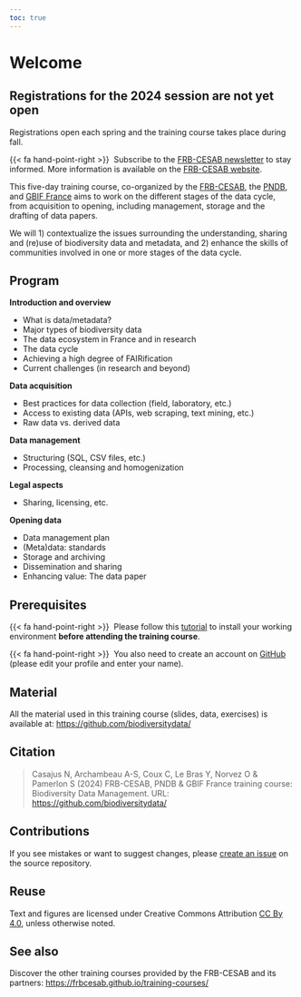```yaml
---
toc: true
---
```


# Welcome {.unnumbered}

::: {.callout-note}
## Registrations for the 2024 session are not yet open

Registrations open each spring and the training course takes place during fall. 

{{< fa hand-point-right >}}&nbsp; Subscribe to the 
[FRB-CESAB newsletter](https://www.fondationbiodiversite.fr/en/newsletter/) 
to stay informed. More information is available on the [FRB-CESAB website](https://www.fondationbiodiversite.fr/en/the-frb-in-action/programs-and-projects/le-cesab/develop-skills/biodiversity-data-management/).
:::



This five-day training course, co-organized by the [FRB-CESAB](https://www.fondationbiodiversite.fr/en/about-the-foundation/le-cesab/), the [PNDB](https://www.pndb.fr/), and [GBIF France](http://www.gbif.fr/) aims to work on the different stages of the data cycle, from acquisition to opening, including management, storage and the drafting of data papers.

We will 1) contextualize the issues surrounding the understanding, sharing and (re)use of biodiversity data and metadata, and 2) enhance the skills of communities involved in one or more stages of the data cycle.



## Program {.unnumbered}

**Introduction and overview**

- What is data/metadata?
- Major types of biodiversity data
- The data ecosystem in France and in research
- The data cycle
- Achieving a high degree of FAIRification
- Current challenges (in research and beyond)

**Data acquisition**

- Best practices for data collection (field, laboratory, etc.)
- Access to existing data (APIs, web scraping, text mining, etc.)
- Raw data vs. derived data

**Data management**

- Structuring (SQL, CSV files, etc.)
- Processing, cleansing and homogenization

**Legal aspects**

- Sharing, licensing, etc.

**Opening data**

- Data management plan
- (Meta)data: standards
- Storage and archiving
- Dissemination and sharing
- Enhancing value: The data paper


## Prerequisites {.unnumbered}

{{< fa hand-point-right >}}&nbsp; Please follow this [tutorial](https://frbcesab.github.io/rsetup/) to install 
your working environment **before attending the training course**.

{{< fa hand-point-right >}}&nbsp; You also need to create an account on [GitHub](https://github.com/signup/) (please edit your profile and enter your name).


## Material {.unnumbered}

All the material used in this training course (slides, data, exercises) is available at: <https://github.com/biodiversitydata/>



## Citation {.unnumbered}

> Casajus N, Archambeau A-S, Coux C, Le Bras Y, Norvez O & Pamerlon S (2024) FRB-CESAB, PNDB & GBIF France training course: Biodiversity Data Management. URL: <https://github.com/biodiversitydata/>


## Contributions {.unnumbered}

If you see mistakes or want to suggest changes, please [create an issue](https://github.com/biodiversitydata/biodiversitydata.github.io/issues/new) on the source repository.


## Reuse {.unnumbered}

Text and figures are licensed under Creative Commons Attribution [CC By 4.0](https://creativecommons.org/licenses/by/4.0/), unless otherwise noted.


## See also {.unnumbered}


Discover the other training courses provided by the FRB-CESAB and its partners: <https://frbcesab.github.io/training-courses/>


